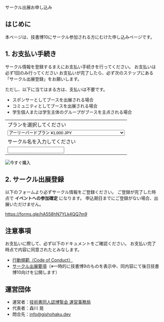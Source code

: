 
<SEO title="サークル出展お申し込み"/>

<SectionHeader text="ENTRY" pageHeader>
サークル出展お申し込み
</SectionHeader>

<MdxContainer>

## はじめに

本ページは、技書博10にサークル参加される方にむけた申し込みページです。

## 1. お支払い手続き

サークル情報を登録するまえにお支払い手続きを行ってください。
お支払いは必ず1回のみ行ってください
お支払いが完了したら、必ず次のステップにある「サークル出展登録」をお願いします。

ただし、以下に当てはまる方は、支払いは不要です。

- スポンサーとしてブースを出展される場合
- コミュニティとしてブースを出展される場合
- 学生個人または学生主体のグループがブースを主点される場合

<form action="https://www.paypal.com/cgi-bin/webscr" method="post" target="_top" accept-charset="Shift_JIS">
  <input type="hidden" name="cmd" value="_s-xclick" />
  <input type="hidden" name="hosted_button_id" value="3RBSNFCU9YYMA" />
  <table>
    <tr>
      <td>
        <input type="hidden" name="on0" value="プランを選択してください"/>
        プランを選択してください
      </td>
    </tr>
    <tr>
      <td>
        <select name="os0">
          <option value="アーリーバードプラン">
            アーリーバードプラン ¥1,000 JPY
          </option>
          <option value="通常プラン">
            通常プラン ¥4,000 JPY
          </option>
          <option value="-">
            学割プラン（このフォームからの決済は不要です）
          </option>
          <option value="-">
            コミュニティプラン（このフォームからの決済は不要です）
          </option>
          <option value="-">
            スポンサープラン（このフォームからの決済は不要です）
          </option>
        </select>
      </td>
    </tr>
    <tr>
      <td>
        <input type="hidden" name="on1" value="サークル名を入力してください"/>
        サークル名を入力してください
      </td>
    </tr>
    <tr>
      <td>
        <input type="text" name="os1" maxLength="200" />
      </td>
    </tr>
  </table>
  <input type="hidden" name="currency_code" value="JPY" />
  <input type="image" src="https://www.paypalobjects.com/ja_JP/JP/i/btn/btn_paynow_LG.gif" border="0" name="submit" title="PayPalなら、オンラインで安全・簡単にお支払いが可能です。" alt="今すぐ購入" />
</form>

## 2. サークル出展登録

以下のフォームより必ずサークル情報をご登録ください。
ご登録が完了した時点で **イベントへの参加確定** になります。
申込期日までにご登録がない場合、出展いただけません。

https://forms.gle/hA558hN7YLk4QQ7m9

## 注意事項

お支払いに際して、必ず以下のドキュメントをご確認ください。
お支払い完了時点で内容に同意されたとみなします。

- [行動規範（Code of Conduct）](https://esa-pages.io/p/sharing/13039/posts/13/4c6fe5c0f58bb4fb32cd.html)
- [サークル出展要項](https://esa-pages.io/p/sharing/13039/posts/214/100a86af275822f92ffd.html)（※一時的に技書博9のものを表示中、同内容にて後日技書博10向けを公開します）

## 運営団体

- 運営者：[技術書同人誌博覧会 運営事務局](https://gishohaku.dev/)
- 代表者：森川 晃
- 問合先：[info@gishohaku.dev](mailto:info@gishohaku.dev)

</MdxContainer>
